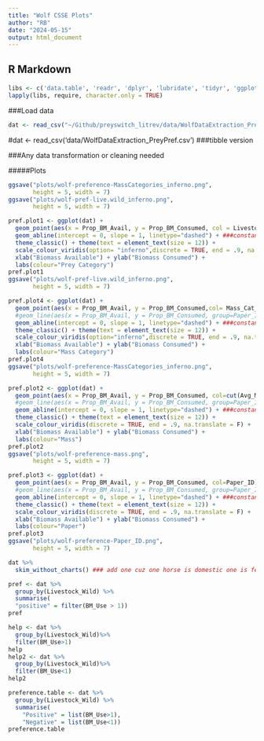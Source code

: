 ```yaml
---
title: "Wolf CSSE Plots"
author: "RB"
date: "2024-05-15"
output: html_document
---
```


## R Markdown

####


```r
libs <- c('data.table', 'readr', 'dplyr', 'lubridate', 'tidyr', 'ggplot2','stringr', 'tibble', 'patchwork', 'performance','see','viridis','skimr', 'janitor','tidyverse', 'naniar', 'knitr')
lapply(libs, require, character.only = TRUE)

```


###Load data
```r
dat <- read_csv("~/Github/preyswitch_litrev/data/WolfDataExtraction_PreyPref.csv")
```

#dat <- read_csv('data/WolfDataExtraction_PreyPref.csv') ###tibble version



###Any data transformation or cleaning needed

#####Plots

```r
ggsave("plots/wolf-preference-MassCategories_inferno.png", 
       height = 5, width = 7)
ggsave("plots/wolf-pref-live.wild_inferno.png", 
       height = 5, width = 7)
```


```r
pref.plot1 <- ggplot(dat) +
  geom_point(aes(x = Prop_BM_Avail, y = Prop_BM_Consumed, col = Livestock_Wild)) + ##or col = Paper_ID
  geom_abline(intercept = 0, slope = 1, linetype="dashed") + ###constant 1:1 line
  theme_classic() + theme(text = element_text(size = 12)) +
  scale_colour_viridis(option= "inferno",discrete = TRUE, end = .9, na.translate = F) +
  xlab("Biomass Available") + ylab("Biomass Consumed") +
  labs(colour="Prey Category")
pref.plot1
ggsave("plots/wolf-pref-live.wild_inferno.png", 
       height = 5, width = 7)
```

```r
pref.plot4 <- ggplot(dat) +
  geom_point(aes(x = Prop_BM_Avail, y = Prop_BM_Consumed,col= Mass_Cat_A))+   ##or col = Paper_ID 
  #geom_line(aes(x = Prop_BM_Avail, y = Prop_BM_Consumed, group=Paper_ID))+#if we wanna check by Paper_ID
  geom_abline(intercept = 0, slope = 1, linetype="dashed") + ###constant 1:1 line
  theme_classic() + theme(text = element_text(size = 12)) +
  scale_colour_viridis(option="inferno",discrete = TRUE, end = .9, na.translate = F) +
  xlab("Biomass Available") + ylab("Biomass Consumed") +
  labs(colour="Mass Category")
pref.plot4
ggsave("plots/wolf-preference-MassCategories_inferno.png", 
       height = 5, width = 7)
```


```r
pref.plot2 <- ggplot(dat) +
  geom_point(aes(x = Prop_BM_Avail, y = Prop_BM_Consumed, col=cut(Avg_Mass_kg,quantile(Avg_Mass_kg, na.rm = TRUE)))) + ##or col = Paper_ID 
  #geom_line(aes(x = Prop_BM_Avail, y = Prop_BM_Consumed, group=Paper_ID))+#if we wanna check by Paper_ID
  geom_abline(intercept = 0, slope = 1, linetype="dashed") + ###constant 1:1 line
  theme_classic() + theme(text = element_text(size = 12)) +
  scale_colour_viridis(discrete = TRUE, end = .9, na.translate = F) +
  xlab("Biomass Available") + ylab("Biomass Consumed") +
  labs(colour="Mass") 
pref.plot2
ggsave("plots/wolf-preference-mass.png", 
       height = 5, width = 7)
```


```r
pref.plot3 <- ggplot(dat) +
  geom_point(aes(x = Prop_BM_Avail, y = Prop_BM_Consumed, col=Paper_ID)) + ##or col = Paper_ID 
  #geom_line(aes(x = Prop_BM_Avail, y = Prop_BM_Consumed, group=Paper_ID))+#if we wanna check by Paper_ID
  geom_abline(intercept = 0, slope = 1, linetype="dashed") + ###constant 1:1 line
  theme_classic() + theme(text = element_text(size = 12)) +
  scale_colour_viridis(discrete = TRUE, end = .9, na.translate = F) +
  xlab("Biomass Available") + ylab("Biomass Consumed") +
  labs(colour="Paper")
pref.plot3
ggsave("plots/wolf-preference-Paper_ID.png", 
       height = 5, width = 7)
```

```r
dat %>%
  skim_without_charts() ### add one cuz one horse is domestic one is feral/wild
```
```r
pref <- dat %>%
  group_by(Livestock_Wild) %>%
  summarise(
  "positive" = filter(BM_Use > 1))
pref

```
```r
help <- dat %>%
  group_by(Livestock_Wild)%>%
  filter(BM_Use>1)
help
help2 <- dat %>%
  group_by(Livestock_Wild)%>%
  filter(BM_Use<1)
help2
```

```r
preference.table <- dat %>%
  group_by(Livestock_Wild) %>%
  summarise(
    "Positive" = list(BM_Use>1),
    "Negative" = list(BM_Use<1)) 
preference.table
```
